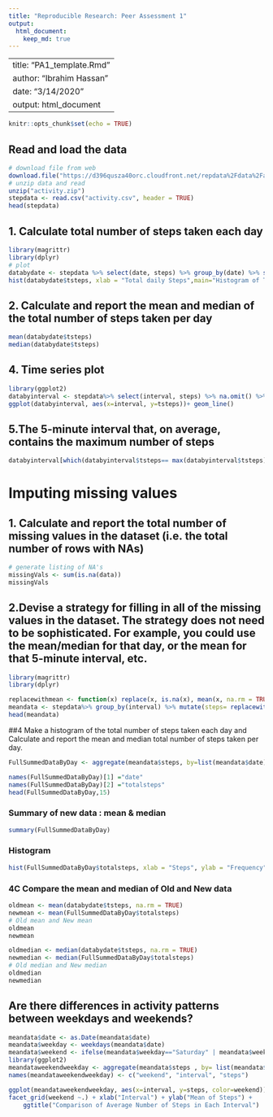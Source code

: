 ```yaml
---
title: "Reproducible Research: Peer Assessment 1"
output: 
  html_document:
    keep_md: true
---
```


---
title: "PA1_template.Rmd"
author: "Ibrahim Hassan"
date: "3/14/2020"
output: html_document
---

```r
knitr::opts_chunk$set(echo = TRUE)
```  

## Read and load the data
```r
# download file from web
download.file("https://d396qusza40orc.cloudfront.net/repdata%2Fdata%2Factivity.zip", destfile = "activity.zip", mode="wb")
# unzip data and read 
unzip("activity.zip")
stepdata <- read.csv("activity.csv", header = TRUE)
head(stepdata)
```  

## 1. Calculate total number of steps taken each day
```r
library(magrittr)
library(dplyr)
# plot
databydate <- stepdata %>% select(date, steps) %>% group_by(date) %>% summarize(tsteps= sum(steps)) %>%na.omit()
hist(databydate$tsteps, xlab = "Total daily Steps",main="Histogram of Total Steps by day", breaks = 20)
```  

## 2. Calculate and report the mean and median of the total number of steps taken per day
```r
mean(databydate$tsteps)
median(databydate$tsteps)
```  

## 4. Time series plot
```r
library(ggplot2)
databyinterval <- stepdata%>% select(interval, steps) %>% na.omit() %>% group_by(interval) %>% summarize(tsteps= mean(steps)) 
ggplot(databyinterval, aes(x=interval, y=tsteps))+ geom_line()
```  

## 5.The 5-minute interval that, on average, contains the maximum number of steps
```r
databyinterval[which(databyinterval$tsteps== max(databyinterval$tsteps)),]
```  

# Imputing missing values
## 1. Calculate and report the total number of missing values in the dataset (i.e. the total number of rows with NAs)
```r
# generate listing of NA's
missingVals <- sum(is.na(data))
missingVals
```  

## 2.Devise a strategy for filling in all of the missing values in the dataset. The strategy does not need to be sophisticated. For example, you could use the mean/median for that day, or the mean for that 5-minute interval, etc.
```r
library(magrittr)
library(dplyr)

replacewithmean <- function(x) replace(x, is.na(x), mean(x, na.rm = TRUE))
meandata <- stepdata%>% group_by(interval) %>% mutate(steps= replacewithmean(steps))
head(meandata)
```  

##4 Make a histogram of the total number of steps taken each day and Calculate and report the mean and median total number of steps taken per day.
```r
FullSummedDataByDay <- aggregate(meandata$steps, by=list(meandata$date), sum)

names(FullSummedDataByDay)[1] ="date"
names(FullSummedDataByDay)[2] ="totalsteps"
head(FullSummedDataByDay,15)
```  
### Summary of new data : mean & median
```r
summary(FullSummedDataByDay)
```
### Histogram
```r
hist(FullSummedDataByDay$totalsteps, xlab = "Steps", ylab = "Frequency", main = "Total Daily Steps", breaks = 20)
```  
### 4C Compare the mean and median of Old and New data
```r
oldmean <- mean(databydate$tsteps, na.rm = TRUE)
newmean <- mean(FullSummedDataByDay$totalsteps)
# Old mean and New mean
oldmean
newmean

oldmedian <- median(databydate$tsteps, na.rm = TRUE)
newmedian <- median(FullSummedDataByDay$totalsteps)
# Old median and New median
oldmedian
newmedian
```  

## Are there differences in activity patterns between weekdays and weekends?
```r
meandata$date <- as.Date(meandata$date)
meandata$weekday <- weekdays(meandata$date)
meandata$weekend <- ifelse(meandata$weekday=="Saturday" | meandata$weekday=="Sunday", "Weekend", "Weekday" )
library(ggplot2)
meandataweekendweekday <- aggregate(meandata$steps , by= list(meandata$weekend, meandata$interval), na.omit(mean))
names(meandataweekendweekday) <- c("weekend", "interval", "steps")

ggplot(meandataweekendweekday, aes(x=interval, y=steps, color=weekend)) + geom_line()+
facet_grid(weekend ~.) + xlab("Interval") + ylab("Mean of Steps") +
    ggtitle("Comparison of Average Number of Steps in Each Interval")
```  
